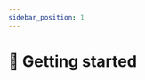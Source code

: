 ```yaml
---
sidebar_position: 1
---
```



# 🏃 Getting started

<Title
  pre={['📣 Campaign']}
  title={'🏃 Getting started'}
/>

:::tip
For optimal organization, consider creating **one folder per campaign** to
store your configuration and storage files.
:::

The <ExcelIcon /> configuration is in `.xlsx` format.

## 📥 Download

<Fragment>
  Download the default <ExcelIcon />{' '}
  <ExcelFile version={VERSION}>v{VERSION} configuration</ExcelFile>.
</Fragment>

## 💡 Examples

<ul>
  <li>
    {'Coral Reef Light'}
    <ul>
      <li>
        <GithubDirectoryDownloadLink
          version={VERSION}
          isCse
          folderPath={'examples/campaigns/coral-reef-light'}
          name={'Audio, configuration and storage files'}
          size={'275 MB (hosted at github)'}
        />
      </li>
    </ul>
  </li>
  <li>
    <a href={'/docs/CSE/modules/campaign/getting-started/#-examples'}>
      Coral Reef Full Campaign (for <CseIcon /> CSE)
    </a>
  </li>
</ul>
